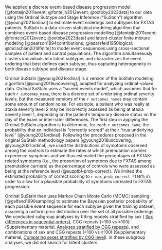 
We applied a discrete event-based disease progression model 
[@fonteijn2011event; @fonteijn2012event; @oxtoby2023data] 
to our data using 
the Ordinal Subtype and Stage Inference ("SuStaIn") algorithm 
[@young2021ordinal] 
to estimate event orderings and subtypes for FXTAS patients. 
SuStaIn is a data-driven statistical modeling algorithm 
that combines 
event-based disease progression modelling 
[@fonteijn2011event; @fonteijn2012event; @oxtoby2023data]
and latent-cluster finite mixture modeling 
[@pearson1894contributions; 
@lazarsfeld1950logical; 
@mclachlan2019finite] 
to model event sequences 
using cross-sectional samples of patient and control populations. 
The algorithm simultaneously 
clusters individuals into latent subtypes and 
characterizes the event ordering that best defines each subtype, 
thus capturing heterogeneity 
in both disease subtype and disease stage.

Ordinal SuStaIn [@young2021ordinal] is 
a version of the SuStaIn modeling algorithm [@young2018uncovering],
adapted for analyzing ordinal-valued data.
Ordinal SuStaIn uses a "scored events model", 
which assumes that for each `r outcomes_name`,
there is a discrete set of 
underlying ordinal severity levels,
but the measured versions of the `r outcomes_name`s may contain 
some amount of random noise.
For example, a patient who was really at ataxia severity level 2 
may be incorrectly assessed as being at ataxia severity level 1, 
depending on 
the patient's temporary disease status on the day of the exam 
or inter-rater differences.
The first step in applying the Ordinal SuStaIn algorithm is 
to determine, for each `r outcomes_name`, 
the probability that an individual is 
"correctly scored" at their "true underlying level" 
[@young2021ordinal].
Following the procedures proposed in the original SuStaIn methodology papers
[@young2018uncovering; @young2021ordinal],
we used the distributions of symptoms observed among the controls 
to estimate the rates at which premutation carriers experience symptoms 
and we thus estimated the percentages of FXTAS-related symptoms 
(i.e., the proportion of symptoms due to FXTAS among premutation carriers) 
as the percentage of controls 
who were assessed as being at the reference level
(@supptbl-prob-correct).
We limited the estimated probability of correct scoring to 
`r max_prob_correct *100`%
in order to allow for a plausible probability of symptoms 
unrelated to FXTAS progression.

Ordinal SuStaIn then uses 
Markov Chain Monte Carlo (MCMC) sampling [@gelfand1990sampling]
to estimate the Bayesian posterior probability of 
each possible event sequence 
for each subtype given the training dataset, 
assuming a uniform prior distribution 
over the set of all possible orderings. 
We conducted subgroup analyses by fitting models stratified by
sex (
[Sex differences in sequential orders](#sec-methods-strat-sex)), 
CGG repeats (<100 vs ≥100) (Supplementary material, 
[Analyses stratified by CGG repeats](#sec-methods-strat-cgg)),
and combinations of sex and CGG repeats (<100 vs ≥100) 
(Supplementary material, 
[Comparing sexes stratified by CGG level](#sec-stratified-by-cgg-and-sex)).
In these subgroup analyses, we did not search for latent clusters.

